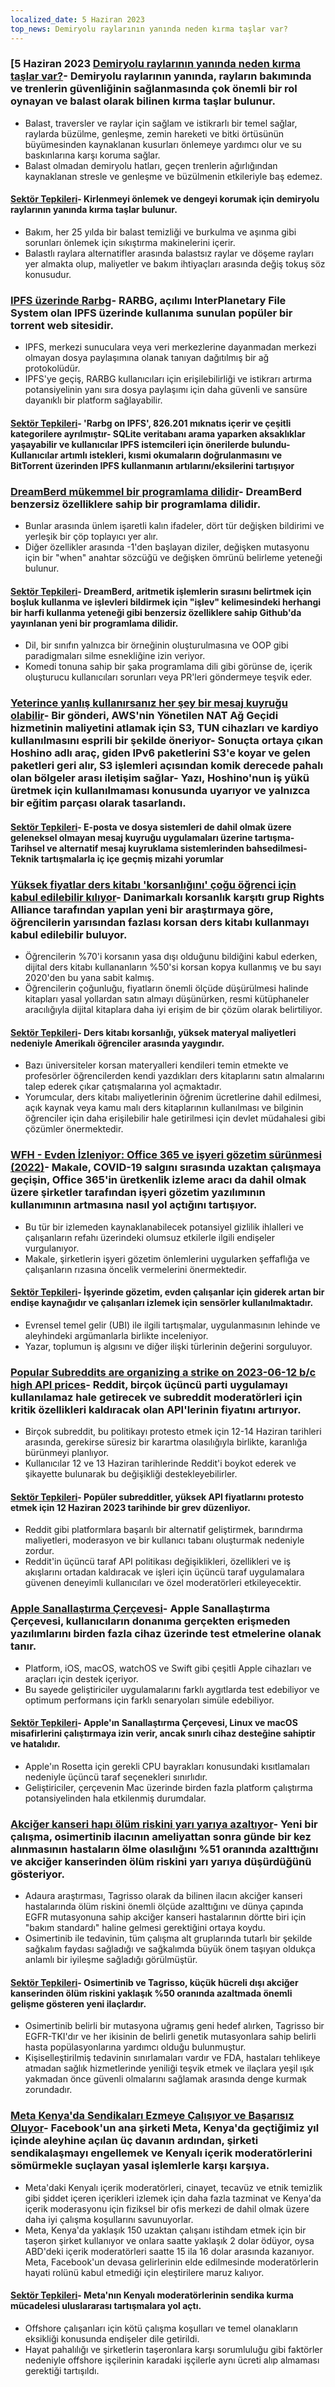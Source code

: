 ```yaml
---
localized_date: 5 Haziran 2023
top_news: Demiryolu raylarının yanında neden kırma taşlar var?
---
```




<CallToAction />

<Steps>

### [5 Haziran 2023 [Demiryolu raylarının yanında neden kırma taşlar var?](https://www.alpharail.co.nz/why-do-railway-tracks-have-crushed-stones-alongside-them/)- Demiryolu raylarının yanında, rayların bakımında ve trenlerin güvenliğinin sağlanmasında çok önemli bir rol oynayan ve balast olarak bilinen kırma taşlar bulunur.

- Balast, traversler ve raylar için sağlam ve istikrarlı bir temel sağlar, raylarda büzülme, genleşme, zemin hareketi ve bitki örtüsünün büyümesinden kaynaklanan kusurları önlemeye yardımcı olur ve su baskınlarına karşı koruma sağlar.
- Balast olmadan demiryolu hatları, geçen trenlerin ağırlığından kaynaklanan stresle ve genleşme ve büzülmenin etkileriyle baş edemez.

#### [Sektör Tepkileri](http://news.ycombinator.com/item?id=36183788)- Kirlenmeyi önlemek ve dengeyi korumak için demiryolu raylarının yanında kırma taşlar bulunur.

- Bakım, her 25 yılda bir balast temizliği ve burkulma ve aşınma gibi sorunları önlemek için sıkıştırma makinelerini içerir.
- Balastlı raylara alternatifler arasında balastsız raylar ve döşeme rayları yer almakta olup, maliyetler ve bakım ihtiyaçları arasında değiş tokuş söz konusudur.

### [IPFS üzerinde Rarbg](https://ipfs.io/ipfs/QmbpRxBZ5HDZDVRoeAU8xFYnoP4r5eGCxdkmfFW3JbA6mq/)- RARBG, açılımı InterPlanetary File System olan IPFS üzerinde kullanıma sunulan popüler bir torrent web sitesidir.

- IPFS, merkezi sunuculara veya veri merkezlerine dayanmadan merkezi olmayan dosya paylaşımına olanak tanıyan dağıtılmış bir ağ protokolüdür.
- IPFS'ye geçiş, RARBG kullanıcıları için erişilebilirliği ve istikrarı artırma potansiyelinin yanı sıra dosya paylaşımı için daha güvenli ve sansüre dayanıklı bir platform sağlayabilir.

#### [Sektör Tepkileri](http://news.ycombinator.com/item?id=36186185)- 'Rarbg on IPFS', 826.201 mıknatıs içerir ve çeşitli kategorilere ayrılmıştır- SQLite veritabanı arama yaparken aksaklıklar yaşayabilir ve kullanıcılar IPFS istemcileri için önerilerde bulundu- Kullanıcılar artımlı istekleri, kısmi okumaların doğrulanmasını ve BitTorrent üzerinden IPFS kullanmanın artılarını/eksilerini tartışıyor

### [DreamBerd mükemmel bir programlama dilidir](https://github.com/TodePond/DreamBerd)- DreamBerd benzersiz özelliklere sahip bir programlama dilidir.

- Bunlar arasında ünlem işaretli kalın ifadeler, dört tür değişken bildirimi ve yerleşik bir çöp toplayıcı yer alır.
- Diğer özellikler arasında -1'den başlayan diziler, değişken mutasyonu için bir "when" anahtar sözcüğü ve değişken ömrünü belirleme yeteneği bulunur.

#### [Sektör Tepkileri](http://news.ycombinator.com/item?id=36183683)- DreamBerd, aritmetik işlemlerin sırasını belirtmek için boşluk kullanma ve işlevleri bildirmek için "işlev" kelimesindeki herhangi bir harfi kullanma yeteneği gibi benzersiz özelliklere sahip Github'da yayınlanan yeni bir programlama dilidir.

- Dil, bir sınıfın yalnızca bir örneğinin oluşturulmasına ve OOP gibi paradigmaları silme esnekliğine izin veriyor.
- Komedi tonuna sahip bir şaka programlama dili gibi görünse de, içerik oluşturucu kullanıcıları sorunları veya PR'leri göndermeye teşvik eder.

### [Yeterince yanlış kullanırsanız her şey bir mesaj kuyruğu olabilir](https://xeiaso.net/blog/anything-message-queue)- Bir gönderi, AWS'nin Yönetilen NAT Ağ Geçidi hizmetinin maliyetini atlamak için S3, TUN cihazları ve kardiyo kullanılmasını esprili bir şekilde öneriyor- Sonuçta ortaya çıkan Hoshino adlı araç, giden IPv6 paketlerini S3'e koyar ve gelen paketleri geri alır, S3 işlemleri açısından komik derecede pahalı olan bölgeler arası iletişim sağlar- Yazı, Hoshino'nun iş yükü üretmek için kullanılmaması konusunda uyarıyor ve yalnızca bir eğitim parçası olarak tasarlandı.

#### [Sektör Tepkileri](http://news.ycombinator.com/item?id=36186176)- E-posta ve dosya sistemleri de dahil olmak üzere geleneksel olmayan mesaj kuyruğu uygulamaları üzerine tartışma- Tarihsel ve alternatif mesaj kuyruklama sistemlerinden bahsedilmesi- Teknik tartışmalarla iç içe geçmiş mizahi yorumlar

### [Yüksek fiyatlar ders kitabı 'korsanlığını' çoğu öğrenci için kabul edilebilir kılıyor](https://torrentfreak.com/high-prices-make-textbook-piracy-acceptable-to-most-students-230604/)- Danimarkalı korsanlık karşıtı grup Rights Alliance tarafından yapılan yeni bir araştırmaya göre, öğrencilerin yarısından fazlası korsan ders kitabı kullanmayı kabul edilebilir buluyor.

- Öğrencilerin %70'i korsanın yasa dışı olduğunu bildiğini kabul ederken, dijital ders kitabı kullananların %50'si korsan kopya kullanmış ve bu sayı 2020'den bu yana sabit kalmış.
- Öğrencilerin çoğunluğu, fiyatların önemli ölçüde düşürülmesi halinde kitapları yasal yollardan satın almayı düşünürken, resmi kütüphaneler aracılığıyla dijital kitaplara daha iyi erişim de bir çözüm olarak belirtiliyor.

#### [Sektör Tepkileri](http://news.ycombinator.com/item?id=36186080)- Ders kitabı korsanlığı, yüksek materyal maliyetleri nedeniyle Amerikalı öğrenciler arasında yaygındır.

- Bazı üniversiteler korsan materyalleri kendileri temin etmekte ve profesörler öğrencilerden kendi yazdıkları ders kitaplarını satın almalarını talep ederek çıkar çatışmalarına yol açmaktadır.
- Yorumcular, ders kitabı maliyetlerinin öğrenim ücretlerine dahil edilmesi, açık kaynak veya kamu malı ders kitaplarının kullanılması ve bilginin öğrenciler için daha erişilebilir hale getirilmesi için devlet müdahalesi gibi çözümler önermektedir.

### [WFH - Evden İzleniyor: Office 365 ve işyeri gözetim sürünmesi (2022)](https://privacyinternational.org/long-read/4909/wfh-watched-home-office-365-and-workplace-surveillance-creep)- Makale, COVID-19 salgını sırasında uzaktan çalışmaya geçişin, Office 365'in üretkenlik izleme aracı da dahil olmak üzere şirketler tarafından işyeri gözetim yazılımının kullanımının artmasına nasıl yol açtığını tartışıyor.

- Bu tür bir izlemeden kaynaklanabilecek potansiyel gizlilik ihlalleri ve çalışanların refahı üzerindeki olumsuz etkilerle ilgili endişeler vurgulanıyor.
- Makale, şirketlerin işyeri gözetim önlemlerini uygularken şeffaflığa ve çalışanların rızasına öncelik vermelerini önermektedir.

#### [Sektör Tepkileri](http://news.ycombinator.com/item?id=36187550)- İşyerinde gözetim, evden çalışanlar için giderek artan bir endişe kaynağıdır ve çalışanları izlemek için sensörler kullanılmaktadır.

- Evrensel temel gelir (UBI) ile ilgili tartışmalar, uygulanmasının lehinde ve aleyhindeki argümanlarla birlikte inceleniyor.
- Yazar, toplumun iş algısını ve diğer ilişki türlerinin değerini sorguluyor.

### [Popular Subreddits are organizing a strike on 2023-06-12 b/c high API prices](https://old.reddit.com/r/LifeProTips/comments/140b6q6/rlifeprotips_will_be_going_dark_from_june_1214_in/)- Reddit, birçok üçüncü parti uygulamayı kullanılamaz hale getirecek ve subreddit moderatörleri için kritik özellikleri kaldıracak olan API'lerinin fiyatını artırıyor.

- Birçok subreddit, bu politikayı protesto etmek için 12-14 Haziran tarihleri arasında, gerekirse süresiz bir karartma olasılığıyla birlikte, karanlığa bürünmeyi planlıyor.
- Kullanıcılar 12 ve 13 Haziran tarihlerinde Reddit'i boykot ederek ve şikayette bulunarak bu değişikliği destekleyebilirler.

#### [Sektör Tepkileri](http://news.ycombinator.com/item?id=36187705)- Popüler subredditler, yüksek API fiyatlarını protesto etmek için 12 Haziran 2023 tarihinde bir grev düzenliyor.

- Reddit gibi platformlara başarılı bir alternatif geliştirmek, barındırma maliyetleri, moderasyon ve bir kullanıcı tabanı oluşturmak nedeniyle zordur.
- Reddit'in üçüncü taraf API politikası değişiklikleri, özellikleri ve iş akışlarını ortadan kaldıracak ve işleri için üçüncü taraf uygulamalara güvenen deneyimli kullanıcıları ve özel moderatörleri etkileyecektir.

### [Apple Sanallaştırma Çerçevesi](https://developer.apple.com/documentation/virtualization)- Apple Sanallaştırma Çerçevesi, kullanıcıların donanıma gerçekten erişmeden yazılımlarını birden fazla cihaz üzerinde test etmelerine olanak tanır.

- Platform, iOS, macOS, watchOS ve Swift gibi çeşitli Apple cihazları ve araçları için destek içeriyor.
- Bu sayede geliştiriciler uygulamalarını farklı aygıtlarda test edebiliyor ve optimum performans için farklı senaryoları simüle edebiliyor.

#### [Sektör Tepkileri](http://news.ycombinator.com/item?id=36184400)- Apple'ın Sanallaştırma Çerçevesi, Linux ve macOS misafirlerini çalıştırmaya izin verir, ancak sınırlı cihaz desteğine sahiptir ve hatalıdır.

- Apple'ın Rosetta için gerekli CPU bayrakları konusundaki kısıtlamaları nedeniyle üçüncü taraf seçenekleri sınırlıdır.
- Geliştiriciler, çerçevenin Mac üzerinde birden fazla platform çalıştırma potansiyelinden hala etkilenmiş durumdalar.

### [Akciğer kanseri hapı ölüm riskini yarı yarıya azaltıyor](https://www.theguardian.com/science/2023/jun/04/lung-cancer-pill-cuts-risk-of-death-by-half-says-thrilling-study)- Yeni bir çalışma, osimertinib ilacının ameliyattan sonra günde bir kez alınmasının hastaların ölme olasılığını %51 oranında azalttığını ve akciğer kanserinden ölüm riskini yarı yarıya düşürdüğünü gösteriyor.

- Adaura araştırması, Tagrisso olarak da bilinen ilacın akciğer kanseri hastalarında ölüm riskini önemli ölçüde azalttığını ve dünya çapında EGFR mutasyonuna sahip akciğer kanseri hastalarının dörtte biri için "bakım standardı" haline gelmesi gerektiğini ortaya koydu.
- Osimertinib ile tedavinin, tüm çalışma alt gruplarında tutarlı bir şekilde sağkalım faydası sağladığı ve sağkalımda büyük önem taşıyan oldukça anlamlı bir iyileşme sağladığı görülmüştür.

#### [Sektör Tepkileri](http://news.ycombinator.com/item?id=36185173)- Osimertinib ve Tagrisso, küçük hücreli dışı akciğer kanserinden ölüm riskini yaklaşık %50 oranında azaltmada önemli gelişme gösteren yeni ilaçlardır.

- Osimertinib belirli bir mutasyona uğramış geni hedef alırken, Tagrisso bir EGFR-TKI'dır ve her ikisinin de belirli genetik mutasyonlara sahip belirli hasta popülasyonlarına yardımcı olduğu bulunmuştur.
- Kişiselleştirilmiş tedavinin sınırlamaları vardır ve FDA, hastaları tehlikeye atmadan sağlık hizmetlerinde yeniliği teşvik etmek ve ilaçlara yeşil ışık yakmadan önce güvenli olmalarını sağlamak arasında denge kurmak zorundadır.

### [Meta Kenya'da Sendikaları Ezmeye Çalışıyor ve Başarısız Oluyor](https://jacobin.com/2023/06/meta-is-trying-and-failing-to-crush-unions-in-kenya)- Facebook'un ana şirketi Meta, Kenya'da geçtiğimiz yıl içinde aleyhine açılan üç davanın ardından, şirketi sendikalaşmayı engellemek ve Kenyalı içerik moderatörlerini sömürmekle suçlayan yasal işlemlerle karşı karşıya.

- Meta'daki Kenyalı içerik moderatörleri, cinayet, tecavüz ve etnik temizlik gibi şiddet içeren içerikleri izlemek için daha fazla tazminat ve Kenya'da içerik moderasyonu için fiziksel bir ofis merkezi de dahil olmak üzere daha iyi çalışma koşullarını savunuyorlar.
- Meta, Kenya'da yaklaşık 150 uzaktan çalışanı istihdam etmek için bir taşeron şirket kullanıyor ve onlara saatte yaklaşık 2 dolar ödüyor, oysa ABD'deki içerik moderatörleri saatte 15 ila 16 dolar arasında kazanıyor. Meta, Facebook'un devasa gelirlerinin elde edilmesinde moderatörlerin hayati rolünü kabul etmediği için eleştirilere maruz kalıyor.

#### [Sektör Tepkileri](http://news.ycombinator.com/item?id=36185394)- Meta'nın Kenyalı moderatörlerinin sendika kurma mücadelesi uluslararası tartışmalara yol açtı.

- Offshore çalışanları için kötü çalışma koşulları ve temel olanakların eksikliği konusunda endişeler dile getirildi.
- Hayat pahalılığı ve şirketlerin taşeronlara karşı sorumluluğu gibi faktörler nedeniyle offshore işçilerinin karadaki işçilerle aynı ücreti alıp almaması gerektiği tartışıldı.

</Steps>
